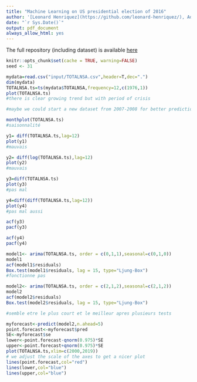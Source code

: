 ```yaml
---
title: "Machine Learning on US presidential election of 2016"
author: '[Leonard Henriquez](https://github.com/leonard-henriquez/), Adrien Lequiller & Eddy Ohayon'
date: "`r Sys.Date()`"
output: pdf_document
always_allow_html: yes
---
```


The full repository (including dataset) is available [here](https://github.com/leonard-henriquez/car_sales)

```r
knitr::opts_chunk$set(cache = TRUE, warning=FALSE)
seed <- 31
```

```r
mydata=read.csv("input/TOTALNSA.csv",header=T,dec=".")
dim(mydata)
TOTALNSA.ts=ts(mydata$TOTALNSA,frequency=12,c(1976,1))
plot(TOTALNSA.ts)
#there is clear growing trend but with period of crisis
```

```r
#maybe we could start a new dataset from 2007-2008 for better predictions

monthplot(TOTALNSA.ts)
#saisonnalité

```

```r
y1= diff(TOTALNSA.ts,lag=12)
plot(y1)
#mauvais 
```

```r
y2= diff(log(TOTALNSA.ts),lag=12)
plot(y2)
#mauvais 
```

```r
y3=diff(TOTALNSA.ts)
plot(y3)
#pas mal
```

```r
y4=diff(diff(TOTALNSA.ts,lag=12))
plot(y4)
#pas mal aussi
```

```r
acf(y3) 
pacf(y3)
```

```r
acf(y4)
pacf(y4)
```

```r
model1<- arima(TOTALNSA.ts, order = c(0,1,1),seasonal=c(0,1,0))
model1
acf(model1$residuals) 
Box.test(model1$residuals, lag = 15, type="Ljung-Box")
#fonctionne pas
```

```r
model2<- arima(TOTALNSA.ts, order = c(2,1,2),seasonal=c(2,1,2))
model2
acf(model2$residuals) 
Box.test(model2$residuals, lag = 15, type="Ljung-Box")

#semble etre le plus court et le meilleur apres plusieurs tests
```

```r
myforecast<-predict(model2,n.ahead=5)
point.forecast<-myforecast$pred
SE<-myforecast$se
lower<-point.forecast-qnorm(0.975)*SE
upper<-point.forecast+qnorm(0.975)*SE
plot(TOTALNSA.ts,xlim=c(2000,2019))
# we adjust the scale of the axes to get a nicer plot
lines(point.forecast,col="red")
lines(lower,col="blue")
lines(upper,col="blue")
```

